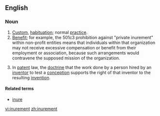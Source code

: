 ==English==

===Noun===
{{en-noun}}

# [[custom|Custom]], [[habituation]]; normal [[practice]].
# [[benefit|Benefit]]; for example, the 501c3 prohibition against "private inurement" within non-profit entities means that individuals within that organization may not receive excessive compensation or benefit from their employment or association, because such arrangements would contravene the supposed mission of the organization.
# {{legal}} In [[patent]] law, the [[doctrine]] that the work done by a person hired by an [[inventor]] to test a [[conception]] supports the right of that inventor to the resulting [[invention]].

====Related terms====
*[[inure]]

[[vi:inurement]]
[[zh:inurement]]